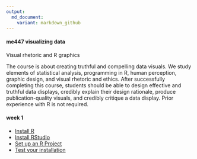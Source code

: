 ```yaml
---
output:
  md_document:
    variant: markdown_github
---
```


#### me447 visualizing data

Visual rhetoric and R graphics

The course is about creating truthful and compelling data visuals. We study elements of statistical analysis, programming in R, human perception, graphic design, and visual rhetoric and ethics. After successfully completing this course, students should be able to design effective and truthful data displays, credibly explain their design rationale, produce publication-quality visuals, and credibly critique a data display. Prior experience with R is not required.

#### week 1

- [Install R](week-01/install_R.md) 
- [Install RStudio](week-01/install_RStudio.md) 
- [Set up an R Project](week-01/setup_R_project.md) 
- [Test your installation ](week-01/test_setup.md) 



